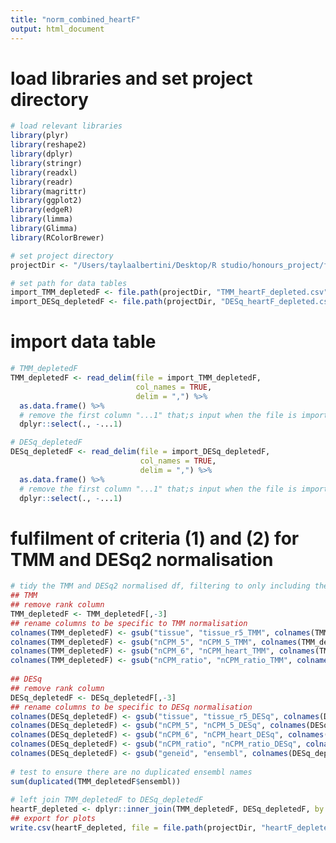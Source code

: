 ```yaml
---
title: "norm_combined_heartF"
output: html_document
---
```


# load libraries and set project directory 
```r
# load relevant libraries 
library(plyr)
library(reshape2)
library(dplyr)
library(stringr)
library(readxl)
library(readr)
library(magrittr)
library(ggplot2)
library(edgeR)
library(limma)
library(Glimma)
library(RColorBrewer)

# set project directory
projectDir <- "/Users/taylaalbertini/Desktop/R studio/honours_project/fetal_comparison/tissue_depletion/rawData"

# set path for data tables 
import_TMM_depletedF <- file.path(projectDir, "TMM_heartF_depleted.csv")
import_DESq_depletedF <- file.path(projectDir, "DESq_heartF_depleted.csv")
```

# import data table 
```r
# TMM_depletedF
TMM_depletedF <- read_delim(file = import_TMM_depletedF,
                            col_names = TRUE,
                            delim = ",") %>%
  as.data.frame() %>%
  # remove the first column "...1" that;s input when the file is imported
  dplyr::select(., -...1)

# DESq_depletedF
DESq_depletedF <- read_delim(file = import_DESq_depletedF,
                             col_names = TRUE,
                             delim = ",") %>%
  as.data.frame() %>%
  # remove the first column "...1" that;s input when the file is imported
  dplyr::select(., -...1)
```

# fulfilment of criteria (1) and (2) for TMM and DESq2 normalisation 
```r
# tidy the TMM and DESq2 normalised df, filtering to only including the relevant pieces of information and make specific to normalisation technique
## TMM 
## remove rank column
TMM_depletedF <- TMM_depletedF[,-3]
## rename columns to be specific to TMM normalisation
colnames(TMM_depletedF) <- gsub("tissue", "tissue_r5_TMM", colnames(TMM_depletedF))
colnames(TMM_depletedF) <- gsub("nCPM_5", "nCPM_5_TMM", colnames(TMM_depletedF))
colnames(TMM_depletedF) <- gsub("nCPM_6", "nCPM_heart_TMM", colnames(TMM_depletedF))
colnames(TMM_depletedF) <- gsub("nCPM_ratio", "nCPM_ratio_TMM", colnames(TMM_depletedF))
  
## DESq
## remove rank column
DESq_depletedF <- DESq_depletedF[,-3]
## rename columns to be specific to DESq normalisation
colnames(DESq_depletedF) <- gsub("tissue", "tissue_r5_DESq", colnames(DESq_depletedF))
colnames(DESq_depletedF) <- gsub("nCPM_5", "nCPM_5_DESq", colnames(DESq_depletedF))
colnames(DESq_depletedF) <- gsub("nCPM_6", "nCPM_heart_DESq", colnames(DESq_depletedF))
colnames(DESq_depletedF) <- gsub("nCPM_ratio", "nCPM_ratio_DESq", colnames(DESq_depletedF))
colnames(DESq_depletedF) <- gsub("geneid", "ensembl", colnames(DESq_depletedF))
      
# test to ensure there are no duplicated ensembl names
sum(duplicated(TMM_depletedF$ensembl))
        
# left join TMM_depletedF to DESq_depletedF
heartF_depleted <- dplyr::inner_join(TMM_depletedF, DESq_depletedF, by = join_by(ensembl))
## export for plots
write.csv(heartF_depleted, file = file.path(projectDir, "heartF_depleted.csv"))
```
